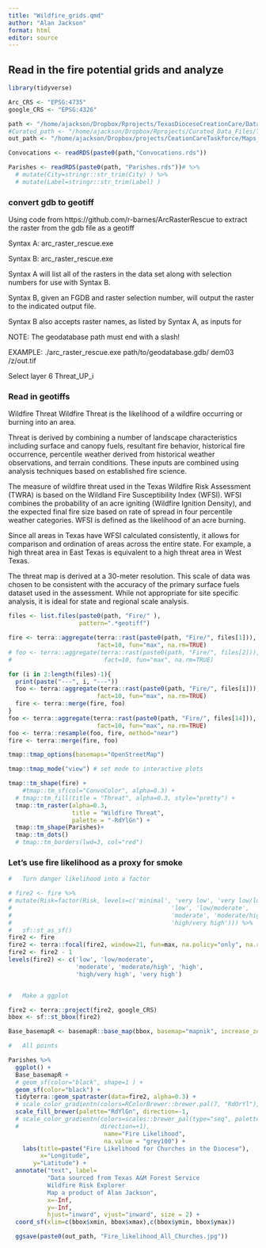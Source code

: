```yaml
---
title: "Wildfire_grids.qmd"
author: "Alan Jackson"
format: html
editor: source
---
```


## Read in the fire potential grids and analyze

```r

library(tidyverse)

Arc_CRS <- "EPSG:4735"
google_CRS <- "EPSG:4326"

path <- "/home/ajackson/Dropbox/Rprojects/TexasDioceseCreationCare/Data/"
#Curated_path <- "/home/ajackson/Dropbox/Rprojects/Curated_Data_Files/Texas_Counties/"
out_path <- "/home/ajackson/Dropbox/projects/CeationCareTaskforce/Maps_and_tables/Fire/"

Convocations <- readRDS(paste0(path,"Convocations.rds"))  

Parishes <- readRDS(paste0(path, "Parishes.rds"))# %>% 
  # mutate(City=stringr::str_trim(City) ) %>% 
  # mutate(Label=stringr::str_trim(Label) )

```

### convert gdb to geotiff

Using code from https://github.com/r-barnes/ArcRasterRescue to extract the raster 
from the gdb file as a geotiff

Syntax A: arc_raster_rescue.exe <File Geodatabase> 

Syntax B: arc_raster_rescue.exe <File Geodatabase> <Raster> <Output Name>

Syntax A will list all of the rasters in the data set along with selection numbers for use with Syntax B.

Syntax B, given an FGDB and raster selection number, will output the raster to the indicated output file.

Syntax B also accepts raster names, as listed by Syntax A, as inputs for <Raster>

NOTE: The geodatabase path must end with a slash!

EXAMPLE: ./arc_raster_rescue.exe path/to/geodatabase.gdb/ dem03 /z/out.tif

Select layer 6 Threat_UP_i

###    Read in geotiffs

Wildfire Threat
Wildfire Threat is the likelihood of a wildfire occurring or burning into an area.

Threat is derived by combining a number of landscape characteristics including surface and canopy fuels, resultant fire behavior, historical fire occurrence, percentile weather derived from historical weather observations, and terrain conditions. These inputs are combined using analysis techniques based on established fire science.

The measure of wildfire threat used in the Texas Wildfire Risk Assessment (TWRA) is based on the Wildland Fire Susceptibility Index (WFSI). WFSI combines the probability of an acre igniting (Wildfire Ignition Density), and the expected final fire size based on rate of spread in four percentile weather categories. WFSI is defined as the likelihood of an acre burning.

Since all areas in Texas have WFSI calculated consistently, it allows for comparison and ordination of areas across the entire state. For example, a high threat area in East Texas is equivalent to a high threat area in West Texas.

The threat map is derived at a 30-meter resolution. This scale of data was chosen to be consistent with the accuracy of the primary surface fuels dataset used in the assessment. While not appropriate for site specific analysis, it is ideal for state and regional scale analysis.

```r

files <- list.files(paste0(path, "Fire/" ),
                    pattern=".*geotiff")

fire <- terra::aggregate(terra::rast(paste0(path, "Fire/", files[1])), 
                         fact=10, fun="max", na.rm=TRUE)
# foo <- terra::aggregate(terra::rast(paste0(path, "Fire/", files[2])),
#                          fact=10, fun="max", na.rm=TRUE)

for (i in 2:length(files)-1){
  print(paste("---", i, "---"))
  foo <- terra::aggregate(terra::rast(paste0(path, "Fire/", files[i])),
                         fact=10, fun="max", na.rm=TRUE)
  fire <- terra::merge(fire, foo)
}
foo <- terra::aggregate(terra::rast(paste0(path, "Fire/", files[14])),
                         fact=10, fun="max", na.rm=TRUE)
foo <- terra::resample(foo, fire, method="near")
fire <- terra::merge(fire, foo)

tmap::tmap_options(basemaps="OpenStreetMap")

tmap::tmap_mode("view") # set mode to interactive plots

tmap::tm_shape(fire) + 
    #tmap::tm_sf(col="ConvoColor", alpha=0.3) +
  # tmap::tm_fill(title = "Threat", alpha=0.3, style="pretty") +
  tmap::tm_raster(alpha=0.3,
                  title = "Wildfire Threat",
                  palette = "-RdYlGn") +
  tmap::tm_shape(Parishes)+
  tmap::tm_dots()
  # tmap::tm_borders(lwd=3, col="red") 
```

###   Let's use fire likelihood as a proxy for smoke

```r

#   Turn danger likelihood into a factor

# fire2 <- fire %>% 
# mutate(Risk=factor(Risk, levels=c('minimal', 'very low', 'very low/low',
#                                             'low', 'low/moderate',
#                                             'moderate', 'moderate/high', 'high',
#                                             'high/very high'))) %>% 
#   sf::st_as_sf()
fire2 <- fire
fire2 <- terra::focal(fire2, window=21, fun=max, na.policy="only", na.rm=TRUE)
fire2 <- fire2 - 1
levels(fire2) <- c('low', 'low/moderate',
                   'moderate', 'moderate/high', 'high',
                   'high/very high', 'very high')


#   Make a ggplot 

fire2 <- terra::project(fire2, google_CRS)
bbox <- sf::st_bbox(fire2)

Base_basemapR <- basemapR::base_map(bbox, basemap="mapnik", increase_zoom=2)

#   All points

Parishes %>% 
  ggplot() +
  Base_basemapR +
  # geom_sf(color="black", shape=1 ) +
  geom_sf(color="black") +
  tidyterra::geom_spatraster(data=fire2, alpha=0.3) +
  # scale_color_gradientn(colors=RColorBrewer::brewer.pal(7, "RdOrYl"),
  scale_fill_brewer(palette="RdYlGn", direction=-1,
  # scale_color_gradientn(colors=scales::brewer_pal(type="seq", palette="RdOrYl",
  #                       direction=+1),
                           name="Fire Likelihood",
                           na.value = "grey100") +
    labs(title=paste("Fire Likelihood for Churches in the Diocese"),
         x="Longitude",
       y="Latitude") +
  annotate("text", label=
           "Data sourced from Texas A&M Forest Service 
           Wildfire Risk Explorer
           Map a product of Alan Jackson", 
           x=-Inf, 
           y=-Inf,
           hjust="inward", vjust="inward", size = 2) +
  coord_sf(xlim=c(bbox$xmin, bbox$xmax),c(bbox$ymin, bbox$ymax))

  ggsave(paste0(out_path, "Fire_likelihood_All_Churches.jpg"))
```





